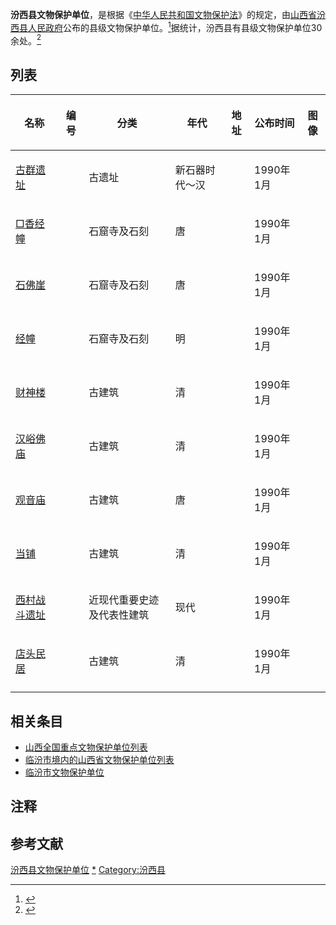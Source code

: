'''汾西县文物保护单位'''，是根据《[[中华人民共和国文物保护法|中华人民共和国文物保护法]]》的规定，由[[山西省|山西省]][[汾西县|汾西县]][[汾西县人民政府|人民政府]]公布的县级文物保护单位。<ref>{{cite web|title=山西省 |url=http://www.ncha.gov.cn/portals/0/second/wenwubhml/%E5%B1%B1%E8%A5%BF%E7%9C%811.rar |work=中国文物保护单位名录 |publisher=中华人民共和国国家文物局 |accessdate=2012-12-26 |deadurl=yes |archiveurl=https://web.archive.org/web/20120501202356/http://www.sach.gov.cn/portals/0/second/wenwubhml/%E5%B1%B1%E8%A5%BF%E7%9C%811.rar |archivedate=2012-05-01 }}</ref>据统计，汾西县有县级文物保护单位30余处。<ref>{{cite web|title=历史渊源|url=http://www.fenxi.gov.cn/Zjfx_about.asp?ID=46|publisher=汾西县人民政府|accessdate=2013-11-15|deadurl=yes|archiveurl=https://web.archive.org/web/20131203034700/http://www.fenxi.gov.cn/Zjfx_about.asp?ID=46|archivedate=2013年12月3日|df=}}</ref>

==列表==
{{Expand list}}<center>
{| class="wikitable sortable"
|- 
!名称 
!编号
!分类 
!年代
!地址
!公布时间
!图像
|-
| [[古群遗址|古群遗址]] ||   || 古遗址 || 新石器时代～汉 ||   || 1990年1月 ||
|-
| [[□香经幢|□香经幢]] ||   || 石窟寺及石刻 || 唐 ||   || 1990年1月 ||
|-
| [[石佛崖|石佛崖]] ||   || 石窟寺及石刻 || 唐 ||   || 1990年1月 ||
|-
| [[经幢|经幢]] ||   || 石窟寺及石刻 || 明 ||   || 1990年1月 ||
|-
| [[财神楼|财神楼]] ||   || 古建筑 || 清 ||   || 1990年1月 ||
|-
| [[汉峪佛庙|汉峪佛庙]] ||   || 古建筑 || 清 ||   || 1990年1月 ||
|-
| [[观音庙|观音庙]] ||   || 古建筑 || 唐 ||   || 1990年1月 ||
|-
| [[当铺|当铺]] ||   || 古建筑 || 清 ||   || 1990年1月 ||
|-
| [[西村战斗遗址|西村战斗遗址]] ||   || 近现代重要史迹及代表性建筑 || 现代 ||   || 1990年1月 ||
|-
| [[店头民居|店头民居]] ||   || 古建筑 || 清 ||   || 1990年1月 ||
|-
|}
</center>

==相关条目==
* [[山西全国重点文物保护单位列表|山西全国重点文物保护单位列表]]
* [[临汾市境内的山西省文物保护单位列表|临汾市境内的山西省文物保护单位列表]]
* [[临汾市文物保护单位|临汾市文物保护单位]]

==注释==
{{ReflistH}}
{{NoteFoot}}
{{ReflistF}}

==参考文献==
{{Reflist}}

{{山西文保}}
[[Category:汾西县文物保护单位|]]
[[Category:临汾文物保护单位|*]]
[[Category:汾西县|Category:汾西县]]